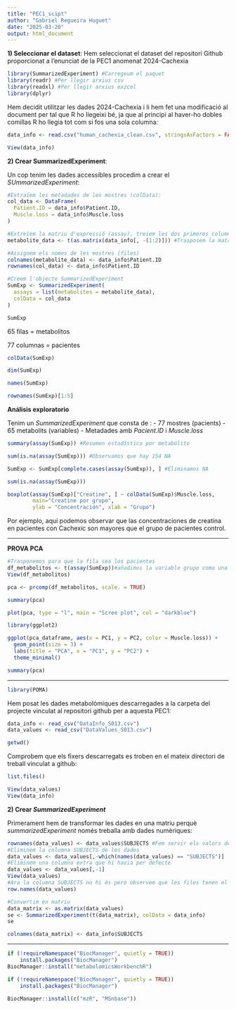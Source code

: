 ```yaml
---
title: "PEC1_scipt"
author: "Gabriel Regueira Huguet"
date: "2025-03-20"
output: html_document
---
```


**1) Seleccionar el dataset**: Hem seleccionat el dataset del repositori Github proporcionat a l'enunciat de la PEC1 anomenat 2024-Cachexia

 

```r
library(SummarizedExperiment) #Carregeum el paquet 
library(readr) #Per llegir arxius csv
library(readxl) #Per llegir arxius exzcel
library(dplyr)
```

Hem decidit utilitzar les dades 2024-Cachexia i li hem fet una modificació al document per tal que R ho llegeixi bé, ja que al principi al haver-ho dobles comillas R ho llegia tot com si fos una sola columna:
```r
data_info <- read.csv("human_cachexia_clean.csv", stringsAsFactors = FALSE)
```


```r
View(data_info)
```


**2) Crear SummarizedExperiment**:

Un cop tenim les dades accessibles procedim a crear el *SUmmarizedExperiment*:
```r
#Extraïem les metadades de les mostres (colData):
col_data <- DataFrame(
  Patient.ID = data_info$Patient.ID,
  Muscle.loss = data_info$Muscle.loss
)

#Extreïem la matriu d'expressió (assay), treiem les dos primeres columnes (Patient.ID i Muscle.loss)
metabolite_data <- t(as.matrix(data_info[, -(1:2)])) #Trasposem la matriu per a que les files siguin els pacients i les columnes els metabolites

#Assignem els nomes de les mostres (files)
colnames(metabolite_data) <- data_info$Patient.ID
rownames(col_data) <- data_info$Patient.ID

#Creem l'objecte SummarizedExperiment
SumExp <- SummarizedExperiment(
  assays = list(metabolites = metabolite_data),
  colData = col_data
)
```


```r
SumExp
```
65 filas = metabolitos

77 columnas = pacientes

```r
colData(SumExp)
```

```r
dim(SumExp)
```
```r
names(SumExp)
```
```r
rownames(SumExp)[1:5]
```

**Análisis exploratorio**

Tenim un *SummarizedExperiment* que consta de :
- 77 mostres (pacients)
- 65 metabolits (variables)
- Metadades amb *Pacient.ID* i *Muscle.loss*

```r
summary(assay(SumExp)) #Resumen estadístico por metabólito 
```
```r
sum(is.na(assay(SumExp))) #Observamos que hay 154 NA
```
```r
SumExp <- SumExp[complete.cases(assay(SumExp)), ] #Eliminamos NA
```


```r
sum(is.na(assay(SumExp)))
```
```r
boxplot(assay(SumExp)["Creatine", ] ~ colData(SumExp)$Muscle.loss,
        main="Creatine por grupo", 
        ylab = "Concentración", xlab = "Grupo")
```
Por ejemplo, aquí podemos observar que las concentraciones de creatina en pacientes con Cachexic son mayores que el grupo de pacientes control. 












______________________________________________________________________________________________________________________________________________________

**PROVA PCA**


```r
#Trasponemos para que la fila sea los pacientes
df_metabolitos <- t(assay(SumExp))#añadimos la variable grupo como una columna
View(df_metabolitos)
```

```r
pca <- prcomp(df_metabolitos, scale. = TRUE)
```

```r
summary(pca)
```
```r
plot(pca, type = "l", main = "Scree plot", col = "darkblue")
```

```r
library(ggplot2)

ggplot(pca_dataframe, aes(x = PC1, y = PC2, color = Muscle.loss)) +
  geom_point(size = 3) +
  labs(title = "PCA", x = "PC1", y = "PC2") + 
  theme_minimal()
```
```r
summary(pca)
```

_________________________________________________________________________________________________________________________________________________


```r
library(POMA)
```





















































Hem posat les dades metabolòmiques descarregades a la carpeta del projecte vinculat al repositori github per a aquesta PEC1:
```r
data_info <- read_csv("DataInfo_S013.csv")
data_values <- read_csv("DataValues_S013.csv")
```
```r
getwd()
```
Comprobem que els fixers descarregats es troben en el mateix directori de treball vinculat a github:

```r
list.files()
```

```r
View(data_values)
View(data_info)
```

**2) Crear *SummarizedExperiment* **

Primerament hem de transformar les dades en una matriu perquè *summarizedExperiment* només treballa amb dades numèriques: 

```r
rownames(data_values) <- data_values$SUBJECTS #Fem servir els valors de la primera columna com a noms de fila
#Eliminem la columna SUBJECTS de les dades
data_values <- data_values[,-which(names(data_values) == "SUBJECTS")]
#Eliminem una columna extra que hi havia per defecte
data_values <- data_values[,-1]
View(data_values)
#Ara la columna SUBJECTS no hi és però observem que les files tenen el nom de SUBJECTS (en aquest cas números dels 39 pacients)
row.names(data_values)
```


```r

#Convertim en matriu
data_matrix <- as.matrix(data_values)
se <- SummarizedExperiment(t(data_matrix), colData = data_info)
se
```


```r
colnames(data_matrix) <- data_info$SUBJECTS
```



_____________________________________________________________________________________________________________________________________________________

```r
if (!requireNamespace("BiocManager", quietly = TRUE))
    install.packages("BiocManager")
BiocManager::install("metabolomicsWorkbenchR")
```

```r
if (!requireNamespace("BiocManager", quietly = TRUE))
    install.packages("BiocManager")

BiocManager::install(c("mzR", "MSnbase"))

```






























